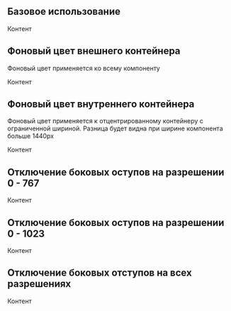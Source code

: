 
## Базовое использование

<Playground>
    <ContentArea>
        Контент
    </ContentArea>
</Playground>

## Фоновый цвет внешнего контейнера
Фоновый цвет применяется ко всему компоненту

<Playground>
    <ContentArea outerBackgroundColor="spbSky2">
        Контент
    </ContentArea>
</Playground>

## Фоновый цвет внутреннего контейнера
Фоновый цвет применяется к отцентрированному контейнеру с ограниченной шириной.
Разница будет видна при ширине компонента больше 1440px

<Playground>
    <ContentArea innerBackgroundColor="spbSky2">
        Контент
    </ContentArea>
</Playground>

## Отключение боковых оступов на разрешении 0 - 767

<Playground>
    <ContentArea disableIndents="mobile">
        Контент
    </ContentArea>
</Playground>

## Отключение боковых оступов на разрешении 0 - 1023

<Playground>
    <ContentArea disableIndents="mobile-tablet">
        Контент
    </ContentArea>
</Playground>

## Отключение боковых отступов на всех разрешениях

<Playground>
    <ContentArea disableIndents="all">
        Контент
    </ContentArea>
</Playground>
